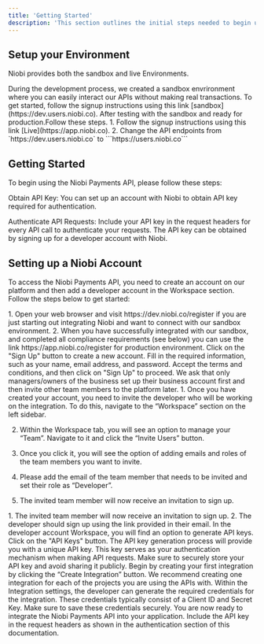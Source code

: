```yaml
---
title: 'Getting Started'
description: 'This section outlines the initial steps needed to begin using the Niobi Payments API, including account setup and API authentication.'
---
```

## Setup your Environment

Niobi provides both the sandbox and live Environments.


<AccordionGroup>
  <Accordion icon="github" title="Sandbox">
    During the development process, we created a sandbox envrironment where you can easily interact our APIs without making real transactions.
    To get started, follow the signup instructions using this link
    [sandbox](https://dev.users.niobi.co).
  </Accordion>
  <Accordion icon="rectangle-terminal" title="Live">
    After testing with the sandbox and ready for production.Follow these steps. 1. Follow the signup instructions using this link
    [Live](https://app.niobi.co).
    2. Change the API endpoints from 
    `https://dev.users.niobi.co` to  ```https://users.niobi.co```
  </Accordion>
</AccordionGroup>

## Getting Started

To begin using the Niobi Payments API, please follow these steps:

Obtain API Key: You can set up an account with Niobi to obtain API key required for authentication.

Authenticate API Requests: Include your API key in the request headers for every API call to authenticate your requests. The API key can be obtained by signing up for a developer account with Niobi.

## Setting up a Niobi Account

To access the Niobi Payments API, you need to create an account on our platform and then add a developer account in the Workspace section. Follow the steps below to get started:

<Steps>
 <Step title="Selecting environment">
  1. Open your web browser and visit https://dev.niobi.co/register if you are just starting out integrating Niobi and want to connect with our sandbox environment.
  2. When you have successfully integrated with our sandbox, and completed all compliance requirements (see below) you can use the link
   https://app.niobi.co/register for production environment.
 </Step>
 <Step title="Registration">
   Click on the "Sign Up" button to create a new account. Fill in the required information, such as your name, email address, and password. Accept the terms and conditions, and then click on "Sign Up" to proceed. We ask that only managers/owners of the business set up their business account first and then invite other team members to the platform later.
 </Step>
 <Step title="Inviting a user">
  1. Once you have created your account, you need to invite the developer who will be working on the integration. 
  To do this, navigate to the “Workspace” section on the left sidebar.

  2. Within the Workspace tab, you will see an option to manage your “Team”.
   Navigate to it and click the “Invite Users” button.

  3. Once you click it, you will see the option of adding emails and roles of the team members you want to invite.

  4. Please add the email of the team member that needs to be invited and set their role as “Developer”.

  5. The invited team member will now receive an invitation to sign up.
 </Step>
 <Step title="Registering developer account">
  1. The invited team member will now receive an invitation to sign up.
  2.  The developer should sign up using the link provided in their email. 
 </Step>
 <Step title="Generating API Keys">
   In the developer account Workspace, you will find an option to generate API keys. Click on the "API Keys" button. The API key generation process will provide you with a unique API key. This key serves as your authentication mechanism when making API requests. Make sure to securely store your API key and avoid sharing it publicly.
 </Step>
 <Step title="Creating a new integration">
 Begin by creating your first integration by clicking the “Create Integration” button. We recommend creating one integration for each of the projects you are using the APIs with.
 </Step>
 <Step title="Creating credentials">
  Within the Integration settings, the developer can generate the required credentials for the integration. These credentials typically consist of a Client ID and Secret Key. Make sure to save these credentials securely.
 </Step>
 <Step title="Using the credentials">
 You are now ready to integrate the Niobi Payments API into your application. Include the API key in the request headers as shown in the authentication section of this documentation.
 </Step>
</Steps>


